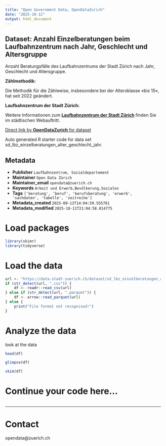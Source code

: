 ```yaml
---
title: "Open Government Data, OpenDataZurich"
date: "2025-10-12"
output: html_document
---
```


## Dataset: Anzahl Einzelberatungen beim Laufbahnzentrum nach Jahr, Geschlecht und Altersgruppe

Anzahl Beratungsfälle des Laufbahnzentrums der Stadt Zürich nach Jahr, Geschlecht und Altersgruppe.

**Zählmethodik:**

Die Methodik für die Zählweise, insbesondere bei der Altersklasse «bis 15», hat seit 2022 geändert.

[]()

**Laufbahnzentrum der Stadt Zürich:**

Weitere Informationen zum [**Laufbahnzentrum der Stadt Zürich**](https://www.stadt-zuerich.ch/laufbahnzentrum) finden Sie im städtischen Webauftritt.



[]()



[Direct link by **OpenDataZurich** for dataset](https://data.stadt-zuerich.ch/dataset/sd_lbz_einzelberatungen_alter_geschlecht_jahr)

Auto generated R starter code for data set sd_lbz_einzelberatungen_alter_geschlecht_jahr.

## Metadata

- **Publisher** `Laufbahnzentrum, Sozialdepartement`
- **Maintainer** `Open Data Zürich`
- **Maintainer_email** `opendata@zuerich.ch`
- **Keywords** `Arbeit und Erwerb,Bevölk­erung,Soziales`
- **Tags** `['beratung', 'beruf', 'berufsberatung', 'erwerb', 'sachdaten', 'tabelle', 'zeitreihe']`
- **Metadata_created** `2025-09-12T14:04:59.555781`
- **Metadata_modified** `2025-10-11T21:04:58.814775`


# Load packages

```r
library(skimr)
library(tidyverse)
```

# Load the data

```r
url <- "https://data.stadt-zuerich.ch/dataset/sd_lbz_einzelberatungen_alter_geschlecht_jahr/download/sd_lbz_einzelberatungen_alter_geschlecht_jahr.csv"
if (str_detect(url, ".csv")) {
    df <- readr::read_csv(url)
} else if (str_detect(url, ".parquet")) {
    df <- arrow::read_parquet(url)
} else {
    print("File format not recognised!")
}
```

# Analyze the data

look at the data
```r
head(df)
```

```r
glimpse(df)
```

```r
skim(df)
```

# Continue your code here...

```r

```

------------------------------------------------------------------------

# Contact

opendata@zuerich.ch
